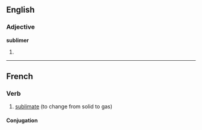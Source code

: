 ==English==

===Adjective===
'''sublimer'''

# {{comparative of|sublime}}

----
==French==

===Verb===
{{infl|fr|verb}}

# [[sublimate]] (to change from solid to gas)

====Conjugation====
{{fr-conj-er|sublim|avoir}}